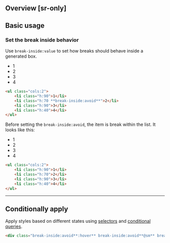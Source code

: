 ## Overview [sr-only]
<Overview/>

## Basic usage
### Set the break inside behavior
Use `break-inside:value` to set how breaks should behave inside a generated box.
<Demo>
    <ul className="cols:2 w:200_:where(li) m:0!_:where(li:first-child) p:0">
        <li className="box h:90">1</li>
        <li className="box h:70 break-inside:avoid">2</li>
        <li className="box h:90">3</li>
        <li className="box h:40">4</li>
    </ul>
</Demo>
```html
<ul class="cols:2">
    <li class="h:90">1</li>
    <li class="h:70 **break-inside:avoid**">2</li>
    <li class="h:90">3</li>
    <li class="h:40">4</li>
</ul>
```
Before setting the `break-inside:avoid`, the item is break within the list. It looks like this:
<Demo>
    <ul className="cols:2 w:200_:where(li) m:0!_:where(li:first-child) p:0">
        <li className="box h:90">1</li>
        <li className="box h:70">2</li>
        <li className="box h:90">3</li>
        <li className="box h:40">4</li>
    </ul>
</Demo>
```html
<ul class="cols:2">
    <li class="h:90">1</li>
    <li class="h:70">2</li>
    <li class="h:90">3</li>
    <li class="h:40">4</li>
</ul>
```

---

## Conditionally apply
Apply styles based on different states using [selectors](/docs/state-selectors) and [conditional queries](/docs/conditional-queries).
```html
<div class="break-inside:avoid**:hover** break-inside:avoid**@sm** break-inside:avoid**@dark** break-inside:avoid**@print**">…</div>
```

